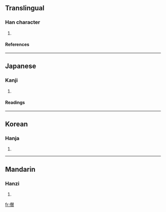 ==Translingual==
===Han character===
{{Han char|rn=9|rad=人|as=15|sn=17|four=|canj=人手人金 (OQOC)}}
# {{defn|Han}}
====References====
{{Han ref|kx=0120.250|dkj=01258|dj=0254.230|hdz=10232.140|uh=5127|ud=20775}}
----
==Japanese==
===Kanji===
{{ja-kanji|grade=|rs=人15}}
# {{defn|Japanese}}
====Readings====
{{ja-readings|on=[[さん]] (san)|kun=[[あつめる]] (atsumeru), [[あつまる]] (atsumaru)}}
----
==Korean==
===Hanja===
{{ko-hanja|hangeul=찬|rv=chan|mr=ch'an}}
# {{defn|Korean}}
----
==Mandarin==
===Hanzi===
{{cmn-hanzi|pin=[[zǎn]] ([[zan3]])|wg=tsan<sup>3</sup>}}
# {{defn|Mandarin}}

[[fr:儧]]